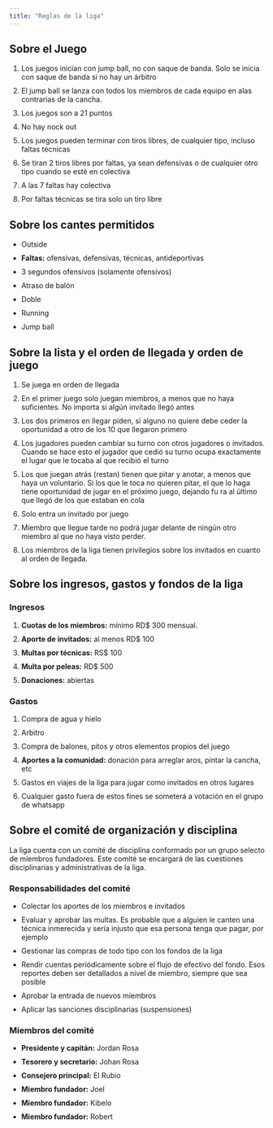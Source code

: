 ```yaml
---
title: "Reglas de la liga"
---
```


<style> li {margin-bottom: 10px;} </style>

## Sobre el Juego

1. Los juegos inician con jump ball, no con saque de banda. Solo se inicia con saque de banda si no hay un árbitro
2. El jump ball se lanza con todos los miembros de cada equipo en alas contrarias de la cancha.
3. Los juegos son a 21 puntos
4. No hay nock out
5. Los juegos pueden terminar con tiros libres, de cualquier tipo, incluso faltas técnicas
6. Se tiran 2 tiros libres por faltas, ya sean defensivas o de cualquier otro tipo cuando se esté en colectiva
7. A las 7 faltas hay colectiva
8. Por faltas técnicas se tira solo un tiro libre

## Sobre los cantes permitidos
-	Outside
-	**Faltas:** ofensivas, defensivas, técnicas, antideportivas
-	3 segundos ofensivos (solamente ofensivos)
-	Atraso de balón
-	Doble
-	Running
-	Jump ball

## Sobre la lista y el orden de llegada y orden de juego

1. Se juega en orden de llegada
2. En el primer juego solo juegan miembros, a menos que no haya suficientes. No importa si algún invitado llegó antes
3. Los dos primeros en llegar piden, si alguno no quiere debe ceder la oportunidad a otro de los 10 que llegaron primero
4. Los jugadores pueden cambiar su turno con otros jugadores o invitados. Cuando se hace esto el jugador que cedió su turno ocupa exactamente el lugar que le tocaba al que recibió el turno
5. Los que juegan atrás (restan) tienen que pitar y anotar, a menos que haya un voluntario. Si los que le toca no quieren pitar, el que lo haga tiene oportunidad de jugar en el próximo juego, dejando fu ra al último que llegó de los que estaban en cola
6. Solo entra un invitado por juego
7. Miembro que llegue tarde no podrá jugar delante de ningún otro miembro al que no haya visto perder.
8. Los miembros de la liga tienen privilegios sobre los invitados en cuanto al orden de llegada.

## Sobre los ingresos, gastos y fondos de la liga

### Ingresos
1. **Cuotas de los miembros:** mínimo RD$ 300 mensual. 
2. **Aporte de invitados:** al menos RD$ 100
3. **Multas por técnicas:** RS$ 100
4. **Multa por peleas:** RD$ 500
5. **Donaciones:** abiertas

### Gastos
1. Compra de agua y hielo
2. Arbitro
3. Compra de balones, pitos y otros elementos propios del juego
4. **Aportes a la comunidad:** donación para arreglar aros, pintar la cancha, etc
5. Gastos en viajes de la liga para jugar como invitados en otros lugares
6. Cualquier gasto fuera de estos fines se someterá a votación en el grupo de whatsapp


## Sobre el comité de organización y disciplina

La liga cuenta con un comité de disciplina conformado por un grupo selecto de miembros fundadores. Este comité se encargará de las cuestiones disciplinarias y administrativas de la liga.

### Responsabilidades del comité

- Colectar los aportes de los miembros e invitados
- Evaluar y aprobar las multas. Es probable que a alguien le canten una técnica inmerecida y sería injusto que esa persona tenga que pagar, por ejemplo
- Gestionar las compras de todo tipo con los fondos de la liga
- Rendir cuentas periódicamente sobre el flujo de efectivo del fondo. Esos reportes deben ser detallados a nivel de miembro, siempre que sea posible
- Aprobar la entrada de nuevos miembros
- Aplicar las sanciones disciplinarias (suspensiones)

### Miembros del comité

- **Presidente y capitán:** Jordan Rosa
- **Tesorero y secretario:** Johan Rosa
- **Consejero principal:** El Rubio
- **Miembro fundador:** Joel
- **Miembro fundador:** Kibelo
- **Miembro fundador:** Robert




